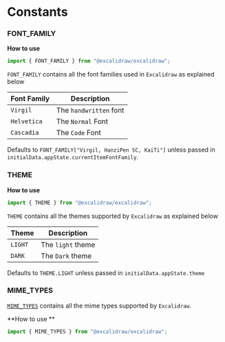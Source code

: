 # Constants

### FONT_FAMILY

**How to use**

```js
import { FONT_FAMILY } from "@excalidraw/excalidraw";
```

`FONT_FAMILY` contains all the font families used in `Excalidraw` as explained below

| Font Family | Description            |
| ----------- | ---------------------- |
| `Virgil`    | The `handwritten` font |
| `Helvetica` | The `Normal` Font      |
| `Cascadia`  | The `Code` Font        |

Defaults to `FONT_FAMILY["Virgil, HanziPen SC, KaiTi"]` unless passed in `initialData.appState.currentItemFontFamily`.

### THEME

**How to use**

```js
import { THEME } from "@excalidraw/excalidraw";
```

`THEME` contains all the themes supported by `Excalidraw` as explained below

| Theme   | Description       |
| ------- | ----------------- |
| `LIGHT` | The `light` theme |
| `DARK`  | The `Dark` theme  |

Defaults to `THEME.LIGHT` unless passed in `initialData.appState.theme`

### MIME_TYPES

[`MIME_TYPES`](https://github.com/excalidraw/excalidraw/blob/master/src/constants.ts#L101) contains all the mime types supported by `Excalidraw`.

**How to use **

```js
import { MIME_TYPES } from "@excalidraw/excalidraw";
```
